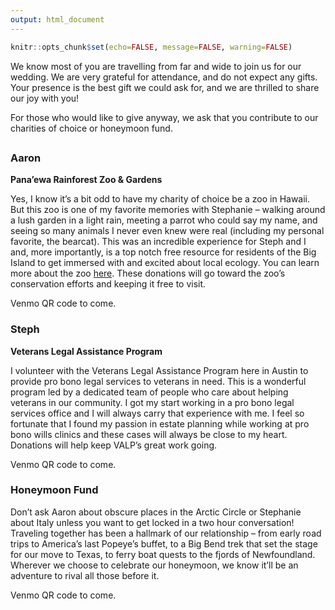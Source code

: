 ```yaml
---
output: html_document
---
```


```r
knitr::opts_chunk$set(echo=FALSE, message=FALSE, warning=FALSE)
```

We know most of you are travelling from far and wide to join us for our wedding. We are very grateful for attendance, and do not expect any gifts. Your presence is the best gift we could ask for, and we are thrilled to share our joy with you!

For those who would like to give anyway, we ask that you contribute to our charities of choice or honeymoon fund.

## {.tabset}

### Aaron

**Pana’ewa  Rainforest Zoo & Gardens**

Yes, I know it's a bit odd to have my charity of choice be a zoo in Hawaii. But this zoo is one of my favorite memories with Stephanie -- walking around a lush garden in a light rain, meeting a parrot who could say my name, and seeing so many animals I never even knew were real (including my personal favorite, the bearcat). This was an incredible experience for Steph and I and, more importantly, is a top notch free resource for residents of the Big Island to get immersed with and excited about local ecology. You can learn more about the zoo [here](https://hilozoo.org/). These donations will go toward the zoo's conservation efforts and keeping it free to visit.

Venmo QR code to come.

### Steph

**Veterans Legal Assistance Program**

I volunteer with the Veterans Legal Assistance Program here in Austin to provide pro bono legal services to veterans in need. This is a wonderful program led by a dedicated team of people who care about helping veterans in our community. I got my start working in a pro bono legal services office and I will always carry that experience with me. I feel so fortunate that I found my passion in estate planning while working at pro bono wills clinics and these cases will always be close to my heart. Donations will help keep VALP's great work going.

Venmo QR code to come.

### Honeymoon Fund

Don't ask Aaron about obscure places in the Arctic Circle or Stephanie about Italy unless you want to get locked in a two hour conversation! Traveling together has been a hallmark of our relationship -- from early road trips to America's last Popeye's buffet, to a Big Bend trek that set the stage for our move to Texas, to ferry boat quests to the fjords of Newfoundland. Wherever we choose to celebrate our honeymoon, we know it'll be an adventure to rival all those before it.

Venmo QR code to come.

